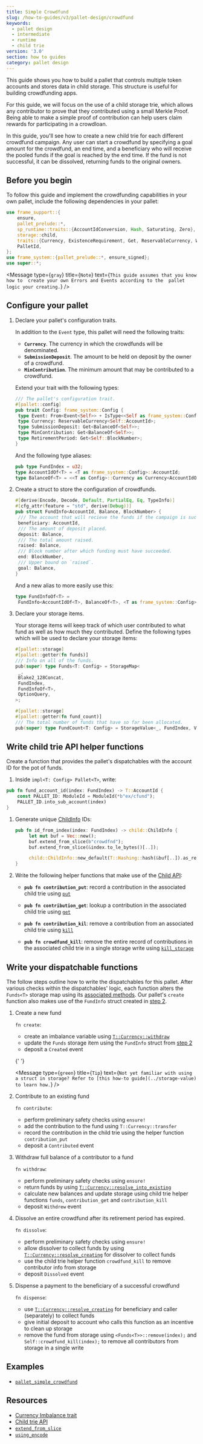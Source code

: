 ```yaml
---
title: Simple Crowdfund
slug: /how-to-guides/v3/pallet-design/crowdfund
keywords:
  - pallet design
  - intermediate
  - runtime
  - child trie
version: '3.0'
section: how to guides
category: pallet design
---
```


This guide shows you how to build a pallet that controls multiple token accounts and stores data in child storage. This structure is useful for building crowdfunding apps.

For this guide, we will focus on the use of a child storage trie, which allows any contributor to prove that they contributed using a small Merkle Proof.
Being able to make a simple proof of contribution can help users claim rewards for participating in a crowdloan.

In this guide, you'll see how to create a new child trie for each different crowdfund campaign.
Any user can start a crowdfund by specifying a goal amount for the crowdfund, an end time, and a beneficiary who will receive the pooled funds if the goal is reached by the end time.
If the fund is not successful, it can be dissolved, returning funds to the original owners.

## Before you begin

To follow this guide and implement the crowdfunding capabilities in your own pallet, include the following dependencies in your pallet:

```rust
use frame_support::{
	ensure,
	pallet_prelude::*,
	sp_runtime::traits::{AccountIdConversion, Hash, Saturating, Zero},
	storage::child,
	traits::{Currency, ExistenceRequirement, Get, ReservableCurrency, WithdrawReasons},
	PalletId,
};
use frame_system::{pallet_prelude::*, ensure_signed};
use super::*;
```

<Message
  type={`gray`}
  title={`Note`}
  text={`This guide assumes that you know how to 
  create your own Errors and Events according to the 
  pallet logic your creating.`}
/>

## Configure your pallet

1. Declare your pallet's configuration traits.

   In addition to the `Event` type, this pallet will need the following traits:

   - **`Currency`**. The currency in which the crowdfunds will be denominated.
   - **`SubmissionDeposit`**. The amount to be held on deposit by the owner of a crowdfund.
   - **`MinContribution`**. The minimum amount that may be contributed to a crowdfund.

   Extend your trait with the following types:

   ```rust
   /// The pallet's configuration trait.
   #[pallet::config]
   pub trait Config: frame_system::Config {
   	type Event: From<Event<Self>> + IsType<<Self as frame_system::Config>::Event>;
   	type Currency: ReservableCurrency<Self::AccountId>;
   	type SubmissionDeposit: Get<BalanceOf<Self>>;
   	type MinContribution: Get<BalanceOf<Self>>;
   	type RetirementPeriod: Get<Self::BlockNumber>;
   }
   ```

   And the following type aliases:

   ```rust
   pub type FundIndex = u32;
   type AccountIdOf<T> = <T as frame_system::Config>::AccountId;
   type BalanceOf<T> = <<T as Config>::Currency as Currency<AccountIdOf<T>>>::Balance;
   ```

1. Create a struct to store the configuration of crowdfunds.

   ```rust
   #[derive(Encode, Decode, Default, PartialEq, Eq, TypeInfo)]
   #[cfg_attr(feature = "std", derive(Debug))]
   pub struct FundInfo<AccountId, Balance, BlockNumber> {
   	/// The account that will recieve the funds if the campaign is successful.
   	beneficiary: AccountId,
   	/// The amount of deposit placed.
   	deposit: Balance,
   	/// The total amount raised.
   	raised: Balance,
   	/// Block number after which funding must have succeeded.
   	end: BlockNumber,
   	/// Upper bound on `raised`.
   	goal: Balance,
   }
   ```

   And a new alias to more easily use this:

   ```rust
   type FundInfoOf<T> =
   	FundInfo<AccountIdOf<T>, BalanceOf<T>, <T as frame_system::Config>::BlockNumber>;
   ```

1. Declare your storage items.

   Your storage items will keep track of which user contributed to what fund as well as how much they contributed. Define the following types which will be used to declare your storage items:

   ```rust
   #[pallet::storage]
   #[pallet::getter(fn funds)]
   /// Info on all of the funds.
   pub(super) type Funds<T: Config> = StorageMap<
   	_,
   	Blake2_128Concat,
   	FundIndex,
   	FundInfoOf<T>,
   	OptionQuery,
   >;

   #[pallet::storage]
   #[pallet::getter(fn fund_count)]
   /// The total number of funds that have so far been allocated.
   pub(super) type FundCount<T: Config> = StorageValue<_, FundIndex, ValueQuery>;
   ```

## Write child trie API helper functions

Create a function that provides the pallet's dispatchables with the account ID for the pot of funds.

1. Inside `impl<T: Config> Pallet<T>`, write:

```rust
pub fn fund_account_id(index: FundIndex) -> T::AccountId {
	const PALLET_ID: ModuleId = ModuleId(*b"ex/cfund");
	PALLET_ID.into_sub_account(index)
}
```

1. Generate unique [ChildInfo][childinfo-rustdocs] IDs:

   ```rust
   pub fn id_from_index(index: FundIndex) -> child::ChildInfo {
   		let mut buf = Vec::new();
   		buf.extend_from_slice(b"crowdfnd");
   		buf.extend_from_slice(&index.to_le_bytes()[..]);

   		child::ChildInfo::new_default(T::Hashing::hash(&buf[..]).as_ref())
   }
   ```

1. Write the following helper functions that make use of the [Child API][child-api-rustdocs]:

   - **`pub fn contribution_put`**: record a contribution in the associated child trie using [`put`][child-api-put-rustdocs]

   - **`pub fn contribution_get`**: lookup a contribution in the associated child trie using [`get`][child-api-get-rustdocs]

   - **`pub fn contribution_kil`**: remove a contribution from an associated child trie using [`kill`][child-api-kill-rustdocs]

   - **`pub fn crowdfund_kill`**: remove the entire record of contributions in the associated child trie in a single storage write using [`kill_storage`][child-api-killstorage-rustdocs]

## Write your dispatchable functions

The follow steps outline how to write the dispatchables for this pallet. After various checks within the dispatchables' logic, each function alters the `Funds<T>` storage map using
its [associated methods][storage-map-rustdocs]. Our pallet's `create` function also makes use of the `FundInfo` struct created in [step 2](#2-create-a-custom-metadata-struct).

1. Create a new fund

   `fn create`:

   - create an imbalance variable using [`T::Currency::withdraw`][imb-var-rustdocs]
   - update the `Funds` storage item using the `FundInfo` struct from [step 2](#2-create-a-custom-metadata-struct)
   - deposit a `Created` event

   {' '}

   <Message
     type={`green`}
     title={`Tip`}
     text={`Not yet familiar with using a struct in storage? Refer to [this how-to guide](../storage-value) to learn how.`}
   />

1. Contribute to an existing fund

   `fn contribute`:

   - perform preliminary safety checks using `ensure!`
   - add the contribution to the fund using `T::Currency::transfer`
   - record the contribution in the child trie using the helper function `contribution_put`
   - deposit a `Contributed` event

1. Withdraw full balance of a contributor to a fund

   `fn withdraw`:

   - perform preliminary safety checks using `ensure!`
   - return funds by using [`T::Currency::resolve_into_existing`][resolve-into-existing-rustdocs]
   - calculate new balances and update storage using child trie helper functions `funds`, `contribution_get` and `contribution_kill`
   - deposit `Withdrew` event

1. Dissolve an entire crowdfund after its retirement period has expired.

   `fn dissolve`:

   - perform preliminary safety checks using `ensure!`
   - allow dissolver to collect funds by using [`T::Currency::resolve_creating`][resolve-creating-rustdocs] for dissolver to collect funds
   - use the child trie helper function `crowdfund_kill` to remove contributor info from storage
   - deposit `Dissolved` event

1. Dispense a payment to the beneficiary of a successful crowdfund

   `fn dispense`:

   - use [`T::Currency::resolve_creating`][resolve-creating-rustdocs] for beneficiary and caller (separately) to collect funds
   - give initial deposit to account who calls this function as an incentive to clean up storage
   - remove the fund from storage using `<Funds<T>>::remove(index);` and `Self::crowdfund_kill(index);` to remove all contributors from storage in a single write

## Examples

- [`pallet_simple_crowdfund`](https://github.com/substrate-developer-hub/substrate-how-to-guides/blob/main/example-code/template-node/pallets/simple-crowdfund/src/lib.rs#L1)

## Resources

- [Currency Imbalance trait](/rustdocs/latest/frame_support/traits/trait.Imbalance.html)
- [Child trie API][child-api-rustdocs]
- [`extend_from_slice`](/rustdocs/latest/frame_support/dispatch/struct.Vec.html#method.extend_from_slice)
- [`using_encode`](/rustdocs/latest/frame_support/pallet_prelude/trait.Encode.html#method.using_encoded)

[storage-value-struct-htg]: /storage-value-struct
[storage-map-rustdocs]: /rustdocs/latest/frame_support/pallet_prelude/struct.StorageMap.html
[imb-var-rustdocs]: /rustdocs/latest/frame_support/traits/trait.Currency.html#tymethod.withdraw
[resolve-into-existing-rustdocs]: /rustdocs/latest/frame_support/traits/trait.Currency.html#method.resolve_into_existing
[resolve-creating-rustdocs]: /rustdocs/latest/frame_support/traits/tokens/currency/trait.Currency.html#method.resolve_creating
[childinfo-rustdocs]: /rustdocs/latest/frame_support/storage/child/enum.ChildInfo.html
[child-api-rustdocs]: /rustdocs/latest/frame_support/storage/child/index.html#functions
[child-api-put-rustdocs]: /rustdocs/latest/frame_support/storage/child/fn.put.html
[child-api-get-rustdocs]: /rustdocs/latest/frame_support/storage/child/fn.get_or_default.html
[child-api-kill-rustdocs]: /rustdocs/latest/frame_support/storage/child/fn.kill.html
[child-api-killstorage-rustdocs]: /rustdocs/latest/frame_support/storage/child/fn.kill_storage.html
